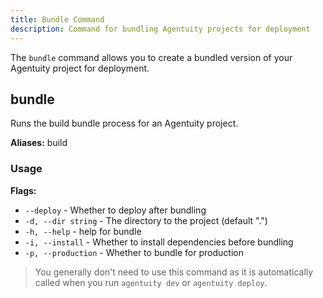 ```yaml
---
title: Bundle Command
description: Command for bundling Agentuity projects for deployment
---
```


The `bundle` command allows you to create a bundled version of your Agentuity project for deployment.

## bundle

Runs the build bundle process for an Agentuity project.

**Aliases:** build

### Usage

<CLICommand command="agentuity bundle" />

**Flags:**
- `--deploy` - Whether to deploy after bundling
- `-d, --dir string` - The directory to the project (default ".")
- `-h, --help` - help for bundle
- `-i, --install` - Whether to install dependencies before bundling
- `-p, --production` - Whether to bundle for production

> You generally don't need to use this command as it is automatically called when you run `agentuity dev` or `agentuity deploy`.